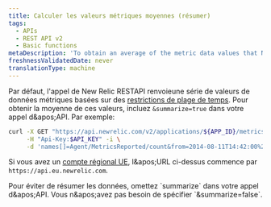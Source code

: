 ```yaml
---
title: Calculer les valeurs métriques moyennes (résumer)
tags:
  - APIs
  - REST API v2
  - Basic functions
metaDescription: 'To obtain an average of the metric data values that New Relic''s REST API returns, include "summarize=true" in your API call.'
freshnessValidatedDate: never
translationType: machine
---
```


Par défaut, l'appel de New Relic RESTAPI renvoieune série de valeurs de données métriques basées sur des [restrictions de plage de temps](/docs/apm/apis/requirements/extracting-metric-data#time). Pour obtenir la moyenne de ces valeurs, incluez `&summarize=true` dans votre appel d&amp;apos;API. Par exemple:

```sh
curl -X GET "https://api.newrelic.com/v2/applications/${APP_ID}/metrics/data.json" \
     -H "Api-Key:$API_KEY" -i \
     -d 'names[]=Agent/MetricsReported/count&from=2014-08-11T14:42:00%2B08:00&to=2014-08-11T15:12:00%2B08:00&summarize=true'
```

Si vous avez un [compte régional UE](/docs/using-new-relic/welcome-new-relic/getting-started/introduction-eu-region-data-center), l&amp;apos;URL ci-dessus commence par `https://api.eu.newrelic.com`.

<Callout variant="tip">
  Pour éviter de résumer les données, omettez `summarize` dans votre appel d&amp;apos;API. Vous n&amp;apos;avez pas besoin de spécifier `&summarize=false`.
</Callout>